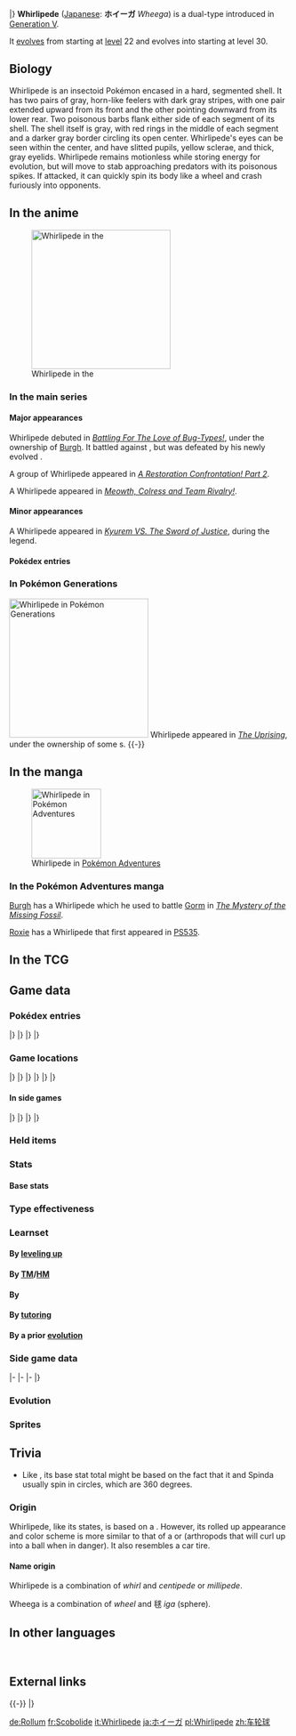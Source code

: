 {{PokémonPrevNext/Head|type=Bug|type2=Poison}}
{{PokémonPrevNext/Pokémon|type=Bug|prevnum=543|prev=Venipede|nextnum=545|next=Scolipede}}
|}
{{Pokémon Infobox
|name=Whirlipede
|jname=ホイーガ
|jtranslit=Hoīga
|tmname=Wheega
|category=Curlipede
|typebox=1
|type1=Bug
|type2=Poison
|abilityn=d
|ability1=Poison Point
|ability2=Swarm
|abilityd=Speed Boost
|abilityold=Quick Feet
|abilityoldcaption=Hidden Ability Gen. V{{tt|*|Will become Speed Boost when Whirlipede is transferred to Generation VI}}
|ndex=544
|udex=050
|u2dex=044
|karea=Central
|kdex=121
|height-ftin=3'11"
|height-m=1.2
|weight-lbs=129.0
|weight-kg=58.5
|egggroupn=1
|egggroup1=Bug
|eggcycles=15
|expyield=126
|lv100exp=1,059,860
|evtotal=2
|evde=2
|gendercode=127
|color=Gray
|catchrate=120
|body=01
|pokefordex=whirlipede
|generation=5
|friendship=70
}}
'''Whirlipede''' ([[List of Japanese Pokémon names|Japanese]]: '''ホイーガ''' ''Wheega'') is a dual-type {{2t|Bug|Poison}} {{OBP|Pokémon|species}} introduced in [[Generation V]].

It [[Evolution|evolves]] from {{p|Venipede}} starting at [[level]] 22 and evolves into {{p|Scolipede}} starting at level 30.

==Biology==
Whirlipede is an insectoid Pokémon encased in a hard, segmented shell. It has two pairs of gray, horn-like feelers with dark gray stripes, with one pair extended upward from its front and the other pointing downward from its lower rear. Two poisonous barbs flank either side of each segment of its shell. The shell itself is gray, with red rings in the middle of each segment and a darker gray border circling its open center. Whirlipede's eyes can be seen within the center, and have slitted pupils, yellow sclerae, and thick, gray eyelids. Whirlipede remains motionless while storing energy for evolution, but will move to stab approaching predators with its poisonous spikes. If attacked, it can quickly spin its body like a wheel and crash furiously into opponents.

==In the anime==
[[File:Burgh Whirlipede.png|thumb|left|250px|Whirlipede in the {{pkmn|anime}}]]
===In the main series===

====Major appearances====
Whirlipede debuted in ''[[BW023|Battling For The Love of Bug-Types!]]'', under the ownership of [[Burgh]]. It battled against {{Ash}}, but was defeated by his newly evolved {{AP|Swadloon}}.

A group of Whirlipede appeared in ''[[BW076|A Restoration Confrontation! Part 2]]''.

A Whirlipede appeared in ''[[BW119|Meowth, Colress and Team Rivalry!]]''.

====Minor appearances====
A Whirlipede appeared in ''[[M15|Kyurem VS. The Sword of Justice]]'', during the {{OBP|Swords of Justice|M15}} legend.

====Pokédex entries====
{{Animedexheader|Unova}}
{{Animedexbody|BW023|Whirlipede|Ash's Pokédex|Whirlipede, the Curlipede Pokémon and the [[Evolution|evolved]] form of {{p|Venipede}}. Whirlipede can {{m|Steamroller|spin its hard shelled body like a tire to smash into opponents}}.}}
{{Animedexfooter/Pokémon|''Best Wishes''|Unova}}

===In Pokémon Generations===
[[File:Team Plasma Scolipede Whirlipede Sigilyph PG.png|thumb|250px|Whirlipede in [[Pokémon Generations]]]]
Whirlipede appeared in ''[[PG13|The Uprising]]'', under the ownership of some {{tc|Team Plasma Grunt}}s.
{{-}}

==In the manga==
[[File:Burgh Whirlipede Adventures.png|thumb|125px|Whirlipede in [[Pokémon Adventures]]]]
===In the Pokémon Adventures manga===
[[Burgh]] has a Whirlipede which he used to battle [[Gorm]] in ''[[PS475|The Mystery of the Missing Fossil]]''.

[[Roxie]] has a Whirlipede that first appeared in [[PS535]].

==In the TCG==
{{main|Whirlipede (TCG)}}

==Game data==
===Pokédex entries===
{{Dex/Header|type=Bug|type2=Poison}}
{{Dex/NA|gen=V}}
{{Dex/Gen|gen=V}}
{{Dex/Entry1|v=Black|t=FFF|entry=Protected by a hard shell, it spins its body like a wheel and crashes furiously into its enemies.}}
{{Dex/Entry1|v=White|entry=It is usually motionless, but when attacked, it rotates at high speed and then crashes into its opponent.}}
{{Dex/Entry2|v=Black 2|v2=White 2|t=FFF|entry=Storing energy for evolution, it sits. But, when predators approach, it moves to stab them with poison spikes.}}
|}
|}
{{Dex/Gen|gen=VI}}
{{Dex/Entry1|v=X|t=FFF|entry=Protected by a hard shell, it spins its body like a wheel and crashes furiously into its enemies.}}
{{Dex/Entry1|v=Y|entry=It is usually motionless, but when attacked, it rotates at high speed and then crashes into its opponent.}}
{{Dex/Entry1|v=Omega Ruby|t=FFF|entry=Protected by a hard shell, it spins its body like a wheel and crashes furiously into its enemies.}}
{{Dex/Entry1|v=Alpha Sapphire|t=FFF|entry=It is usually motionless, but when attacked, it rotates at high speed and then crashes into its opponent.}}
|}
|}
{{Dex/Footer}}

===Game locations===
{{Availability/Header|type=Bug|type2=Poison}}
{{Availability/NA|gen=V}}
{{Availability/Gen|gen=V}}
{{Availability/Entry2|v=Black|v2=White|t=FFF|area=[[Pinwheel Forest]] (inner) ({{DL|Tall grass|dark grass}})}}
{{Availability/Entry2|v=Black 2|v2=White 2|t=FFF|area=[[Pinwheel Forest]] (inner)<br>[[Lostlorn Forest]] ({{DL|Tall grass|dark grass}})}}
|}
|}
{{Availability/Gen|gen=VI}}
{{Availability/Entry2|v=X|v2=Y|t=FFF|area=[[Friend Safari]] ([[Friend Safari#Poison-type Safari|Poison]])}}
{{Availability/Entry2/None|v=Omega Ruby|v2=Alpha Sapphire|area=[[Trade]]}}
|}
|}
{{Availability/Gen|gen=VII}}
{{Availability/Entry2|v=Sun|v2=Moon|area=[[Evolution|Evolve]] {{p|Venipede}}}}
{{Availability/Entry2/None|v=Ultra Sun|v2=Ultra Moon}}
|}
|}
{{Availability/Footer}}

====In side games====
{{Availability/Header|type=Bug|type2=Poison}}
{{Availability/NA|gen=V}}
{{Availability/Gen|gen=V}}
{{Availability/Entry1|1|v=Rumble Blast|color={{fire color}}|area=Treetops: [[Sun-Dappled Bank]], [[World Axle - B2F]]}}
{{Availability/Entry1|1|v=PokéPark 2|link=PokéPark 2: Wonders Beyond|color={{grass color}}|area=[[Arbor Area]]}}
{{Availability/Entry1|1|v=Conquest|color={{silver color}}|area=[[Chrysalia]], [[Viperia]]}}
{{Availability/Entry1|1|v=MD GTI|link=Pokémon Mystery Dungeon: Gates to Infinity|color={{silver color}}|area=[[Glacier Palace - Eastern Spire]] (1F-12F main story-line only), [[Glacier Palace - Western Spire]] (1F-12F), [[Worldcore]] (1F-13F), [[Silent Tundra]] (B1-B26), [[Dreamy Island]] (1F-25F), [[Moonlit Forest]] (1F-28F), Magnagate dungeons}}
{{Availability/Entry1|1|v=Rumble U|color={{fire color}}|area=[[Flower Garden#Guardians of the Flower Patch|Flower Garden: Guardians of the Flower Patch]], [[Variety Battle#Pokémon on a Roll|Variety Battle: Pokémon on a Roll]],<br>[[Challenge Battle#The Battle for Sky and Land|Challenge Battle: The Battle for Sky and Land]]}}
|}
|}
{{Availability/Gen|gen=VI}}
{{Availability/Entry1|1|v=Battle Trozei|color={{defense color}}|area=[[Sacred Plains#Stage 4|Sacred Plains: Stage 4]]}}
{{Availability/Entry1|1|v=Shuffle|color={{beauty color}}|area=[[Blau Salon|Blau Salon: Stage 439]]}}
{{Availability/Entry1|1|v=Rumble World|color={{fire color}}|area=[[Dark Land#Murky Cavern|Dark Land: Murky Cavern]] <small>(All Areas)</small>, [[Plasma Tundra#Endless Cave|Plasma Tundra: Endless Cave]] <small>(All Areas)</small>}}
|}
|}
{{Availability/Footer}}

===Held items===
{{HeldItems
|type=Bug|type2=Poison
|bw1=Pecha Berry|bw1type=Berry|bw1rar=50
|bw2=Poison Barb|bw2type=None|bw2rar=5
|b2w21=Poison Barb|b2w21type=None|b2w21rar=5
}}

===Stats===
====Base stats====
{{BaseStats
|type=Bug
|type2=Poison
|HP=40
|Attack=55
|Defense=99
|SpAtk=40
|SpDef=79
|Speed=47}}

===Type effectiveness===
{{TypeEffectiveness
|type1=Bug
|type2=Poison
|Normal=100
|Fighting=25
|Flying=200
|Poison=50
|Ground=100
|Rock=200
|Bug=50
|Ghost=100
|Steel=100
|Fire=200
|Water=100
|Grass=25
|Electric=100
|Psychic=200
|Ice=100
|Dragon=100
|Dark=100
|Fairy=50}}

===Learnset===
====By [[Level|leveling up]]====
{{learnlist/levelh/7|Whirlipede|Bug|Poison|5}}
{{learnlist/level7|1|Iron Defense|Steel|Status|&mdash;|&mdash;|15}}
{{learnlist/level7|1|Defense Curl|Normal|Status|&mdash;|&mdash;|40}}
{{learnlist/level7|1|Rollout|Rock|Physical|30|90|20}}
{{learnlist/level7|1|Poison Sting|Poison|Physical|15|100|35||'''}}
{{learnlist/level7|1|Screech|Normal|Status|&mdash;|85|40}}
{{learnlist/level7|{{tt|Evo.|Learned upon evolving}}|Iron Defense|Steel|Status|&mdash;|&mdash;|15}}
{{learnlist/level7|5|Poison Sting|Poison|Physical|15|100|35||'''}}
{{learnlist/level7|8|Screech|Normal|Status|&mdash;|85|40}}
{{learnlist/level7|12|Pursuit|Dark|Physical|40|100|20}}
{{learnlist/level7|15|Protect|Normal|Status|&mdash;|&mdash;|10}}
{{learnlist/level7|19|Poison Tail|Poison|Physical|50|100|25||'''}}
{{learnlist/level7|23|Bug Bite|Bug|Physical|60|100|20||'''}}
{{learnlist/level7|28|Venoshock|Poison|Special|65|100|10||'''}}
{{learnlist/level7|32|Agility|Psychic|Status|&mdash;|&mdash;|30}}
{{learnlist/level7|37|Steamroller|Bug|Physical|65|100|20||'''}}
{{learnlist/level7|41|Toxic|Poison|Status|&mdash;|90|10}}
{{learnlist/level7|43|Venom Drench|Poison|Status|&mdash;|100|20}}
{{learnlist/level7|46|Rock Climb|Normal|Physical|90|85|20}}
{{learnlist/level7|50|Double-Edge|Normal|Physical|120|100|15}}
{{learnlist/levelf/7|Whirlipede|Bug|Poison|5}}

====By [[TM]]/[[HM]]====
{{learnlist/tmh/7|Whirlipede|Bug|Poison|5}}
{{learnlist/tm7|TM06|Toxic|Poison|Status|&mdash;|90|10}}
{{learnlist/tm7|TM09|Venoshock|Poison|Special|65|100|10||'''}}
{{learnlist/tm7|TM10|Hidden Power|Normal|Special|60|100|15}}
{{learnlist/tm7|TM11|Sunny Day|Fire|Status|&mdash;|&mdash;|5}}
{{learnlist/tm7|TM17|Protect|Normal|Status|&mdash;|&mdash;|10}}
{{learnlist/tm7|TM21|Frustration|Normal|Physical|&mdash;|100|20}}
{{learnlist/tm7|TM22|Solar Beam|Grass|Special|120|100|10}}
{{learnlist/tm7|TM27|Return|Normal|Physical|&mdash;|100|20}}
{{learnlist/tm7|TM32|Double Team|Normal|Status|&mdash;|&mdash;|15}}
{{learnlist/tm7|TM36|Sludge Bomb|Poison|Special|90|100|10||'''}}
{{learnlist/tm7|TM42|Facade|Normal|Physical|70|100|20}}
{{learnlist/tm7|TM44|Rest|Psychic|Status|&mdash;|&mdash;|10}}
{{learnlist/tm7|TM45|Attract|Normal|Status|&mdash;|100|15}}
{{learnlist/tm7|TM48|Round|Normal|Special|60|100|15}}
{{learnlist/tm7|TM66|Payback|Dark|Physical|50|100|10}}
{{learnlist/tm7|TM74|Gyro Ball|Steel|Physical|&mdash;|100|5}}
{{learnlist/tm7|TM83|Infestation|Bug|Special|20|100|20||'''}}
{{learnlist/tm7|TM84|Poison Jab|Poison|Physical|80|100|20||'''}}
{{learnlist/tm7|TM87|Swagger|Normal|Status|&mdash;|85|15}}
{{learnlist/tm7|TM88|Sleep Talk|Normal|Status|&mdash;|&mdash;|10}}
{{learnlist/tm7|TM90|Substitute|Normal|Status|&mdash;|&mdash;|10}}
{{learnlist/tm7|TM100|Confide|Normal|Status|&mdash;|&mdash;|20}}
{{learnlist/tmf/7|Whirlipede|Bug|Poison|5}}

====By {{pkmn|breeding}}====
{{learnlist/breedh/7|Whirlipede|Bug|Poison|5}}
{{learnlist/breed7|{{MSP|015|Beedrill}}{{MSP|167|Spinarak}}{{MSP|168|Ariados}}{{MSP|451|Skorupi}}{{MSP|452|Drapion}}{{MSP|768|Golisopod}}|Pin Missile|Bug|Physical|25|95|20||'''}}
{{learnlist/breed7|{{MSP|543|Venipede}}{{MSP|544|Whirlipede}}{{MSP|545|Scolipede}}|Rock Climb|Normal|Physical|90|85|20}}
{{learnlist/breed7|{{MSP|204|Pineco}}{{MSP|205|Forretress}}|Spikes|Ground|Status|&mdash;|&mdash;|20}}
{{learnlist/breed7|{{MSP|204|Pineco}}{{MSP|205|Forretress}}{{MSP|214|Heracross}}{{MSP|588|Karrablast}}{{MSP|636|Larvesta}}|Take Down|Normal|Physical|90|85|20}}
{{learnlist/breed7|{{MSP|015|Beedrill}}{{MSP|205|Forretress}}{{MSP|451|Skorupi}}{{MSP|452|Drapion}}|Toxic Spikes|Poison|Status|&mdash;|&mdash;|20}}
{{learnlist/breed7|{{MSP|015|Beedrill}}{{MSP|589|Escavalier}}|Twineedle|Bug|Physical|25|100|20||'''}}
{{learnlist/breedf/7|Whirlipede|Bug|Poison|5}}

====By [[Move Tutor|tutoring]]====
{{learnlist/tutorh/7|Whirlipede|Bug|Poison|5}}
{{learnlist/tutor7|Bug Bite|Bug|Physical|60|100|20||'''|no|yes}}
{{learnlist/tutor7|Endeavor|Normal|Physical|—|100|5|||no|yes}}
{{learnlist/tutor7|Iron Defense|Steel|Status|—|—|15|||no|yes}}
{{learnlist/tutor7|Signal Beam|Bug|Special|75|100|15||'''|no|yes}}
{{learnlist/tutor7|Snore|Normal|Special|50|100|15|||no|yes}}
{{learnlist/tutorf/7|Whirlipede|Bug|Poison|5}}

====By a prior [[evolution]]====
{{learnlist/prevoh/7|Whirlipede|Bug|Poison|5}}
{{learnlist/prevo7null}}
{{learnlist/prevof/7|Whirlipede|Bug|Poison|5}}

===Side game data===
{{Spindata/Head|type=Bug|type2=Poison}}
{{Spindata/RumbleBlast|col=6|type=Bug
|att=1
|def=3
|speed=3
}}
|-
{{Spindata/PokéPark2|col=6|type=Bug|ndex=544
|pad=He rolls around as he likes. Other Pokémon are annoyed when he rolls around them, but Whirlipede doesn't mind.
}}
|-
{{Spindata/Conquest|col=6|type=Bug|ndex=544
|HP=1
|atk=1
|def=4
|spd=2
|range=2
|move=Poison Tail
|ability1=Poison Point
|ability2=Jagged Edge
|ability3=Hero
|evo=Evolves from {{p|Venipede}} when its Defense is 50 or higher <br>Evolves into {{p|Scolipede}} when its Speed is 57 or higher |
|link={{DL|List of Pokémon Conquest characters|Hideaki}} and {{DL|List of Pokémon Conquest characters|Yasunaga}}
}}
|-
{{Spindata/Battle Trozei|col=3|type=Bug|ndex=544
|power=2
}}
{{Spindata/Shuffle|col=3|type=Bug|ndex=544|num=599
|min=50
|max=100
|raisemaxlevel=5
|skill=Damage Streak
|skilldesc=Increases damage when it is triggered in a row.
}}
|}

===Evolution===
{{evobox-3
|type1=Bug
|type2=Poison
|pictype=art
|no1=543
|name1=Venipede
|type1-1=Bug
|type2-1=Poison
|evo1={{bag|Rare Candy}}<br>{{color2|000|Level|Level 22}}
|no2=544
|name2=Whirlipede
|type1-2=Bug
|type2-2=Poison
|evo2={{bag|Rare Candy}}<br>{{color2|000|Level|Level 30}}
|no3=545
|name3=Scolipede
|type1-3=Bug
|type2-3=Poison
}}

===Sprites===
{{Spritebox/Header|type=Bug|type2=Poison}}
{{Spritebox/NA|gen=V}}
{{Spritebox/5|ndex=544}}
{{Spritebox/6|ndex=544}}
{{Spritebox/7|ndex=544}}
{{Spritebox/Footer|544|Whirlipede}}

==Trivia==
* Like {{p|Spinda}}, its base stat total might be based on the fact that it and Spinda usually spin in circles, which are 360 degrees.

===Origin===
{{Bulbanews|On the Origin of Species: Venipede, Whirlipede and Scolipede}}
Whirlipede, like its {{pkmn|category}} states, is based on a {{wp|centipede}}. However, its rolled up appearance and color scheme is more similar to that of a {{wp|woodlouse}} or {{wp|pill millipede}} (arthropods that will curl up into a ball when in danger). It also resembles a car tire.

====Name origin====
Whirlipede is a combination of ''whirl'' and ''centipede'' or ''millipede''.

Wheega is a combination of ''wheel'' and 毬 ''iga'' (sphere).

==In other languages==
{{Other languages|type=Bug|type2=Poison
|ja=ホイーガ ''Wheega''|jameaning=From ''wheel'' and {{tt|毬 ''iga''|sphere}}
|de=Rollum|demeaning=From ''{{tt|herumrollen|to roll about}}''
|fr=Scobolide|frmeaning=From ''{{wp|Scolopendridae}}'' and ''{{tt|bolide|very fast car}}''
|es=Whirlipede|esmeaning=Same as English name
|it=Whirlipede|itmeaning=Same as English name
|ko=휠구 ''Hwilgu''|komeaning=From ''wheel'' and {{tt|구(球) ''gu''|sphere}}
|zh_cmn=車輪毬 / 车轮毬 ''Chēlúnqiú''|zh_cmnmeaning=From {{tt|車輪 ''chēlún''|wheel}} and {{tt|毬 ''qiú''|ball, sphere}}.
|ru=Вирлипид ''Virlipid''|rumeaning=Transcription of English name
}}
<br clear="left">
<!--
==Notes==
<references />-->

==External links==

{{-}}
{{PokémonPrevNext/Head|type=Bug|type2=Poison}}
{{PokémonPrevNext/Pokémon|type=Bug|prevnum=543|prev=Venipede|nextnum=545|next=Scolipede}}
|}
{{Project Pokédex notice}}

[[de:Rollum]]
[[fr:Scobolide]]
[[it:Whirlipede]]
[[ja:ホイーガ]]
[[pl:Whirlipede]]
[[zh:车轮球]]